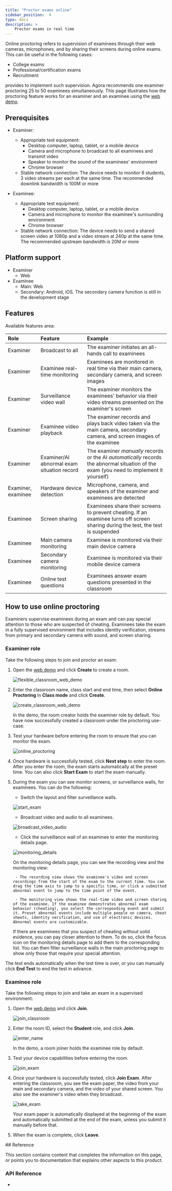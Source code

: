 ```yaml
---
title: "Proctor exams online"
sidebar_position:  4
type: docs
description: >
    Proctor exams in real time
---
```


Online proctoring refers to supervision of examinees through their web cameras, microphones, and by
sharing their screens during online exams. This can be useful in the following cases:

- College exams
- Professional/certification exams
- Recruitment

<Vg k="FC"/> provides <Vg k="FC_PROCTOR_SDK"/> to implement such supervision. Agora recommends one examiner proctoring 25 to 50 examinees simultaneously. This page illustrates how the proctoring feature works for an examiner and an examinee using the [<Vg k="FC"/> web demo](./overview/downloads?platform=web).

## Prerequisites

- Examiner:
    - Appropriate test equipment:
        - Desktop computer, laptop, tablet, or a mobile device
        - Camera and microphone to broadcast to all examinees and transmit video
        - Speaker to monitor the sound of the examinees' environment
        - Chrome browser
    - Stable network connection: The device needs to monitor 6 students, 3 video streams per each at the same time. The recommended downlink bandwidth is 100M or more

- Examinee:
    - Appropriate test equipment:
        - Desktop computer, laptop, tablet, or a mobile device
        - Camera and microphone to monitor the examinee's surrounding environment
        - Chrome browser
    - Stable network connection: The device needs to send a shared screen video at 1080p and a video stream at 240p at the same time. The recommended upstream bandwidth is 20M or more

## Platform support

- Examiner
    - Web
- Examinee
    - Main: Web
    - Secondary: Android, iOS. The secondary camera function is still in the development stage

## Features

Available features area:

|Role     |Feature         |Example |
|:------------|:------------|:----------|
|Examiner |Broadcast to all |The examiner initiates an all-hands call to examinees|
| Examiner	|Examinee real-time monitoring	| Examinees are monitored in real time via their main camera, secondary camera, and screen images |
| Examiner|Surveillance video wall 	| The examiner monitors the examinees' behavior via their video streams presented on the examiner's screen|
| Examiner|Examinee video playback  |The examiner records and plays back video taken via the main camera, secondary camera, and screen images of the examinee |
| Examiner|Examiner/AI abnormal exam situation record  | The examiner *manually* records or the AI *automatically* records the abnormal situation of the exam (you need to implement it yourself)|
|Examiner, examinee |Hardware device detection  |Microphone, camera, and speakers of the examiner and examinees are detected|
|Examinee |Screen sharing	 | Examinees share their screens to prevent cheating. If an examinee turns off screen sharing during the test, the test is suspended|
| Examinee |Main camera monitoring 	| Examinee is monitored via their main device camera |
|	Examinee |Secondary camera monitoring  |	Examinee is monitored via their mobile device camera |
| Examinee |Online test questions		| Examinees answer exam questions presented in the classroom |


## How to use online proctoring

Examiners supervise examinees during an exam and can pay special attention to those who are suspected of cheating.
Examinees take the exam in a fully supervised environment that includes identity verification, streams from primary and secondary camera with sound, and
screen sharing.

### Examiner role

Take the following steps to join and proctor an exam:

1. Open the [<Vg k="FC"/> web demo](./overview/downloads?platform=web) and click **Create** to create a room.

   ![flexible_classroom_web_demo](https://agora-doc.s3.us-east-1.amazonaws.com/images/flexible-classroom/fc_web_demo.png)

2. Enter the classroom name, class start and end time, then select **Online Proctoring** in **Class mode** and click **Create**.

   ![create_classroom_web_demo](https://agora-doc.s3.us-east-1.amazonaws.com/images/flexible-classroom/create_classroom_web_demo.png)

    In the <Vg k="FC"/> demo, the room creator holds the examiner role by default. You have now successfully created a classroom under the proctoring use-case.

3. Test your hardware before entering the room to ensure that you can monitor the exam.

   ![online_proctoring](https://agora-doc.s3.us-east-1.amazonaws.com/images/flexible-classroom/online_proctoring.png)

4. Once hardware is successfully tested, click **Next step** to enter the room. After you enter the room, the exam starts
automatically at the preset time. You can also click **Start Exam** to start the exam manually.

5. During the exam you can see monitor screens, or surveillance walls, for examinees. You can do the following:
    - Switch the layout and filter surveillance walls.

    ![start_exam](https://agora-doc.s3.us-east-1.amazonaws.com/images/flexible-classroom/start_exam.png)

    - Broadcast video and audio to all examinees.

    ![broadcast_video_audio](https://agora-doc.s3.us-east-1.amazonaws.com/images/flexible-classroom/broadcast_video_audio.png)

    - Click the surveillance wall of an examinee to enter the monitoring details page.

    ![monitoring_details](https://agora-doc.s3.us-east-1.amazonaws.com/images/flexible-classroom/monitoring_details.png)

    On the monitoring details page, you can see the recording view and the monitoring view:

        - The recording view shows the examinee's video and screen recordings from the start of the exam to the current time. You can drag the time axis to jump to a specific time, or click a submitted abnormal event to jump to the time point of the event.

        - The monitoring view shows the real-time video and screen sharing of the examinee. If the examinee demonstrates abnormal exam behavior (cheating), you select the corresponding event and submit it. Preset abnormal events include multiple people on camera, cheat sheets, identity verification, and use of electronic devices. Abnormal events are customizable.

   If there are examinees that you suspect of cheating without solid evidence, you can pay closer attention to them. To do so,
   click the focus icon on the monitoring details page to add them to the corresponding list. You can then filter surveillance
   walls in the main proctoring page to show only those that require your special attention.

The test ends automatically when the test time is over, or you can manually click **End Test** to end the test in advance.

### Examinee role

Take the following steps to join and take an exam in a supervised environment:

1. Open the [<Vg k="FC"/> web demo](./overview/downloads?platform=web) and click **Join**.

   ![join_classroom](https://agora-doc.s3.us-east-1.amazonaws.com/images/flexible-classroom/join_classroom.png)

2. Enter the room ID, select the **Student** role, and click **Join**.

   ![enter_name](https://agora-doc.s3.us-east-1.amazonaws.com/images/flexible-classroom/enter_name.png)

   In the <Vg k="FC"/> demo, a room joiner holds the examinee role by default.

3. Test your device capabilities before entering the room.

   ![join_exam](https://agora-doc.s3.us-east-1.amazonaws.com/images/flexible-classroom/join_exam.png)

4. Once your hardware is successfully tested, click **Join Exam**. After entering the classroom, you see the exam paper,
the video from your main and secondary camera, and the video of your shared screen. You also see the examiner's video
when they broadcast.

   ![take_exam](https://agora-doc.s3.us-east-1.amazonaws.com/images/flexible-classroom/take_exam.png)

   Your exam paper is automatically displayed at the beginning of the exam and automatically submitted at the end of the exam,
   unless you submit it manually before that.

5. When the exam is complete, click **Leave**.

<PlatformWrapper notAllowed="android">
## Reference

This section contains content that completes the information on this page, or points you to documentation that explains other aspects to this product.

### API Reference


- [<Vg k="FC_PROCTOR_SDK"/>](docs.agora.io/en/flexible-classroom/client-api/proctor-sdk)
</PlatformWrapper>







